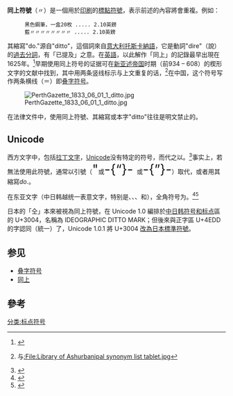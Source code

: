 {{noteTA|G1=IT}}
{{標點符號|〃}}
'''同上符號'''（〃）是一個用於[[印刷|印刷]]的[[標點符號|標點符號]]，表示前述的內容將會重複。例如：

:<tt>黑色鋼筆，一盒20枚 ..... 2.10英鎊<br />藍〃〃〃〃〃〃〃〃 ..... 2.10英鎊</tt><br />

其縮寫"do."源自"ditto"，這個詞來自[[意大利|意大利]][[托斯卡納語|托斯卡納語]]，它是動詞"dire"（說）的[[過去分詞|過去分詞]]，有「已提及」之意。在[[英語|英語]]，以此解作「同上」的記錄最早出現在1625年。<ref>{{Cite web |url=http://www.tfd.com/ditto |title=Definition at The Free Dictionary |access-date=2010-06-09 |archive-date=2021-03-11 |archive-url=https://web.archive.org/web/20210311002545/http://www.tfd.com/ditto }}</ref>早期使用同上符号的证据可在[[新亚述帝国|新亚述帝国]]时期（前934 – 608）的楔形文字的文献中找到，其中用两条竖线标示与上文重复的话，<ref>{{British-Museum-db|K.4375|id=308401}}与[[:File:Library_of_Ashurbanipal_synonym_list_tablet.jpg|:File:Library of Ashurbanipal synonym list tablet.jpg]]</ref>在中国，这个符号写作两条横线（＝）即[[叠字符号|叠字符号]]。

[[File:PerthGazette_1833_06_01_1_ditto.jpg|thumb]]

在法律文件中，使用同上符號、其縮寫或本字"ditto"往往是明文禁止的。

==Unicode==
西方文字中，包括[[拉丁文字|拉丁文字]]，[[Unicode|Unicode]]没有特定的符号，而代之以{{unichar|2033|double prime|html=|nlink=角分符号}}。<ref>{{cite web|url=http://www.unicode.org/charts/PDF/U3000.pdf|title=CJK symbols and Punctuation|accessdate=2013-05-20|archive-date=2018-05-23|archive-url=https://web.archive.org/web/20180523120131/http://www.unicode.org/charts/PDF/U3000.pdf|dead-url=no}}</ref>事实上，若無法使用此符號，通常以引號（<font style="font-size:30px">"</font>或<font style="font-size:30px">-{“}- </font>或<font style="font-size:30px">-{”}-</font>）取代，或者用其縮寫''do.''。{{cite|title=[see above]}}

在东亚文字（中日韩越统一表意文字，特别是{{ISO 15924/alias|Bopo}}、{{ISO 15924/alias|Hang}}、{{ISO 15924/alias|Hani}}、{{ISO 15924/alias|Hira}}和{{ISO 15924/alias|Kana}}），全角符号为{{unichar|3003|Ditto mark|html=|note=位於[[中日韓符號和標點|中日韓符號和標點]]}}。<ref>{{cite web|title=Unicode Standard Annex #24: Unicode Script Property|url=http://www.unicode.org/reports/tr24/tr24-19.html#Script_Extensions|at=2.9 Script_Extensions Property|accessdate=2013-05-19|archive-date=2020-10-03|archive-url=https://web.archive.org/web/20201003111109/https://www.unicode.org/reports/tr24/tr24-19.html#Script_Extensions|dead-url=no}}</ref><ref>{{cite web|url=http://www.unicode.org/Public/6.2.0/ucd/ScriptExtensions.txt|title=ScriptExtensions.txt|accessdate=2013-05-19|archive-date=2018-07-04|archive-url=https://web.archive.org/web/20180704025815/https://unicode.org/Public/6.2.0/ucd/ScriptExtensions.txt|dead-url=no}}</ref>

日本的「仝」本來被視為同上符號，在 Unicode 1.0 編排於[[中日韩符号和标点#历史|中日韩符号和标点]]區的 U+3004，名稱為 IDEOGRAPHIC DITTO MARK；但後來與正字區 U+4EDD 的字認同（統一）了，Unicode 1.0.1 將 U+3004 [[中日韓圍繞字元及月份#歷史|改為日本標準符號]]。

==参见==
* [[叠字符号|叠字符号]]
* [[同上|同上]]

==參考==
{{Reflist}}

[[分类:标点符号|分类:标点符号]]